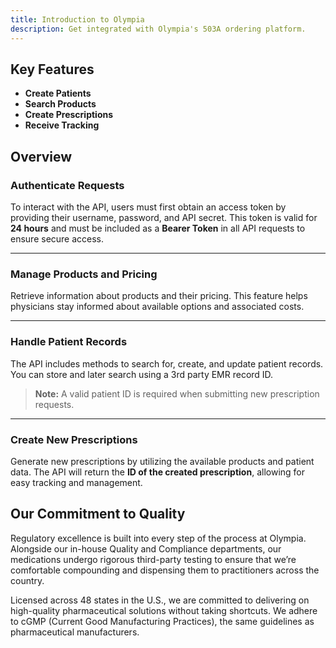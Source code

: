 ```yaml
---
title: Introduction to Olympia
description: Get integrated with Olympia's 503A ordering platform.
---
```


## Key Features
- **Create Patients**
- **Search Products**
- **Create Prescriptions**
- **Receive Tracking**

## Overview

### Authenticate Requests
To interact with the API, users must first obtain an access token by providing their username, password, and API secret.
This token is valid for **24 hours** and must be included as a **Bearer Token** in all API requests to ensure secure access.

---

### Manage Products and Pricing
Retrieve information about products and their pricing.
This feature helps physicians stay informed about available options and associated costs.

---

### Handle Patient Records
The API includes methods to search for, create, and update patient records.
You can store and later search using a 3rd party EMR record ID.
> **Note:** A valid patient ID is required when submitting new prescription requests.

---

### Create New Prescriptions
Generate new prescriptions by utilizing the available products and patient data.
The API will return the **ID of the created prescription**, allowing for easy tracking and management.


## Our Commitment to Quality

Regulatory excellence is built into every step of the process at Olympia. Alongside our in-house Quality and Compliance departments, our medications undergo rigorous third-party testing to ensure that we’re comfortable compounding and dispensing them to practitioners across the country.

Licensed across 48 states in the U.S., we are committed to delivering on high-quality pharmaceutical solutions without taking shortcuts. We adhere to cGMP (Current Good Manufacturing Practices), the same guidelines as pharmaceutical manufacturers.
<Cards>
  <Card title="Learn more about Olympia" href="https://www.olympiapharmacy.com/about/" />
</Cards>
